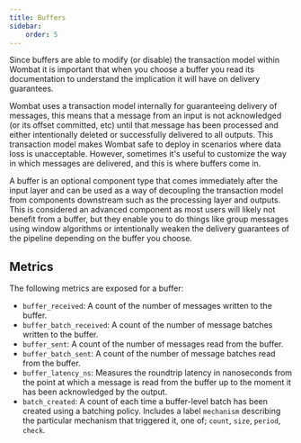 ```yaml
---
title: Buffers
sidebar:
    order: 5
---
```


<Aside type="caution">
    Since buffers are able to modify (or disable) the transaction model within Wombat it is important that when you choose a
    buffer you read its documentation to understand the implication it will have on delivery guarantees.
</Aside>

Wombat uses a transaction model internally for guaranteeing delivery of messages, this means that a message from an
input is not acknowledged (or its offset committed, etc) until that message has been processed and either intentionally
deleted or successfully delivered to all outputs. This transaction model makes Wombat safe to deploy in scenarios where
data loss is unacceptable. However, sometimes it's useful to customize the way in which messages are delivered, and this
is where buffers come in.

A buffer is an optional component type that comes immediately after the input layer and can be used as a way of
decoupling the transaction model from components downstream such as the processing layer and outputs. This is considered
an advanced component as most users will likely not benefit from a buffer, but they enable you to do things like group
messages using window algorithms or intentionally weaken the delivery guarantees of the pipeline depending on the buffer
you choose.

## Metrics
The following metrics are exposed for a buffer:

- `buffer_received`: A count of the number of messages written to the buffer.
- `buffer_batch_received`: A count of the number of message batches written to the buffer.
- `buffer_sent`: A count of the number of messages read from the buffer.
- `buffer_batch_sent`: A count of the number of message batches read from the buffer.
- `buffer_latency_ns`: Measures the roundtrip latency in nanoseconds from the point at which a message is read from the
buffer up to the moment it has been acknowledged by the output.
- `batch_created`: A count of each time a buffer-level batch has been created using a batching policy. Includes a label
`mechanism` describing the particular mechanism that triggered it, one of; `count`, `size`, `period`, `check`.